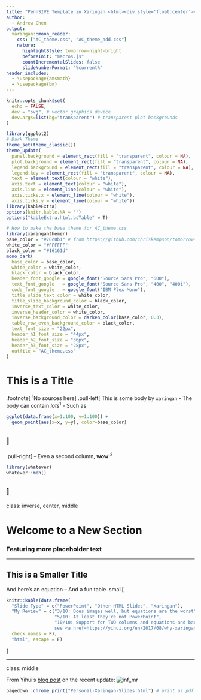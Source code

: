 ```yaml
---
title: "PennSIVE Template in Xaringan <html><div style='float:center'></div><hr color='#70c0b1' size=2em width=750em></html>"
author:
  - Andrew Chen
output:
  xaringan::moon_reader:
    css: ["AC_theme.css", "AC_theme_add.css"]
    nature:
      highlightStyle: tomorrow-night-bright
      beforeInit: "macros.js"
      countIncrementalSlides: false
      slideNumberFormat: "%current%"
header_includes:
  - \usepackage{amsmath}
  - \usepackage{bm}
---
```


```r
knitr::opts_chunk$set(
  echo = FALSE,
  dev = "svg", # vector graphics device
  dev.args=list(bg="transparent") # transparent plot backgrounds
)

library(ggplot2)
# Dark Theme
theme_set(theme_classic())
theme_update(
  panel.background = element_rect(fill = "transparent", colour = NA),
  plot.background = element_rect(fill = "transparent", colour = NA),
  legend.background = element_rect(fill = "transparent", colour = NA),
  legend.key = element_rect(fill = "transparent", colour = NA),
  text = element_text(colour = "white"),
  axis.text = element_text(colour = "white"),
  axis.line = element_line(colour = "white"),
  axis.ticks.x = element_line(colour = "white"),
  axis.ticks.y = element_line(colour = "white"))
library(kableExtra)
options(knitr.kable.NA = '')
options("kableExtra.html.bsTable" = T)

# How to make the base theme for AC_theme.css
library(xaringanthemer)
base_color = "#70c0b1" # from https://github.com/chriskempson/tomorrow-theme
white_color = "#FFFFFF"
black_color = "#16161d"
mono_dark(
  base_color = base_color,
  white_color = white_color,
  black_color = black_color,
  header_font_google = google_font("Source Sans Pro", "600"),
  text_font_google   = google_font("Source Sans Pro", "400", "400i"),
  code_font_google   = google_font("IBM Plex Mono"),
  title_slide_text_color = white_color,
  title_slide_background_color = black_color,
  inverse_text_color = white_color,
  inverse_header_color = white_color,
  inverse_background_color = darken_color(base_color, 0.3),
  table_row_even_background_color = black_color,
  text_font_size = "22px",
  header_h1_font_size = "44px",
  header_h2_font_size = "36px",
  header_h3_font_size = "28px",
  outfile = "AC_theme.css"
)
```

# This is a Title
.footnote[
<sup>1</sup>No sources here
]
.pull-left[
This is some body by `xaringan`
- The body can contain *lots*<sup>1</sup>
    - Such as

```r
ggplot(data.frame(x=1:100, y=1:100)) + 
  geom_point(aes(x=x, y=y), color=base_color)
```
]
--
.pull-right[
- Even a second column, **wow**!<sup>2</sup>
```r
library(whatever)
whatever::meh()
```
]
---
class: inverse, center, middle
<!-- Make sure to include all of the above classes to get this format -->

# Welcome to a New Section
### Featuring more placeholder text

---

## This is a Smaller Title
And here's an equation
\begin{align*}
e^{i\pi} &= \cos\pi+i\sin\pi \\
&=-1
\end{align*}
--
And a fun table
.small[
```r
knitr::kable(data.frame(
  "Slide Type" = c("PowerPoint", "Other HTML Slides", "Xaringan"), 
  "My Review" = c("3/10: Does images well, but equations are the worst",
                  "5/10: At least they're not PowerPoint",
                  "10/10: Support for TWO columns and equations and backgrounds and previews that update as you type,
                  see <a href=https://yihui.org/en/2017/08/why-xaringan-remark-js/>this link by Yihui</a>"),
  check.names = F),
  "html", escape = F)
```
]

---
class: middle

From Yihui's [blog post](https://yihui.org/en/2019/02/ultimate-inf-mr/) on the recent update:
![inf_mr](https://user-images.githubusercontent.com/163582/53144527-35f7a500-3562-11e9-862e-892d3fd7036d.gif)

```r
pagedown::chrome_print("Personal-Xaringan-Slides.html") # print as pdf
```
